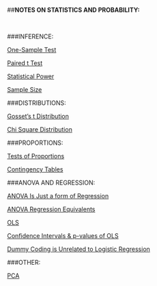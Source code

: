 ##**NOTES ON STATISTICS AND PROBABILITY:**


<br>

###INFERENCE:

  [One-Sample Test](http://rinterested.github.io/statistics/one_sample_test.html)
  
  [Paired t Test](http://rinterested.github.io/statistics/paired_differences.html)

  [Statistical Power](http://rinterested.github.io/statistics/power.html)

  [Sample Size](http://rinterested.github.io/statistics/sample_size.html)

###DISTRIBUTIONS:

  [Gosset's t Distribution](http://rinterested.github.io/statistics/t_distribution.html)

  [Chi Square Distribution](http://rinterested.github.io/statistics/chi_square.html)


###PROPORTIONS:

  [Tests of Proportions](http://rinterested.github.io/statistics/tests_of_proportions.html)
  
  [Contingency Tables](http://rinterested.github.io/statistics/contingency_tables.html)
  

###ANOVA AND REGRESSION:

  [ANOVA Is Just a form of Regression](http://rinterested.github.io/statistics/ANOVA_is_regression.html)

  [ANOVA Regression Equivalents](http://rinterested.github.io/statistics/ANOVA.html)
  
  [OLS](http://rinterested.github.io/statistics/OLS.html)
  
  [Confidence Intervals & p-values of OLS](http://rinterested.github.io/statistics/confidence_intervals_and_p_value_in_OLS.html)
  
  [Dummy Coding is Unrelated to Logistic Regression](http://rinterested.github.io/statistics/dummy_coding_vs_logistic_reg.html)

###OTHER:

  [PCA](http://rinterested.github.io/statistics/PCA.html)
